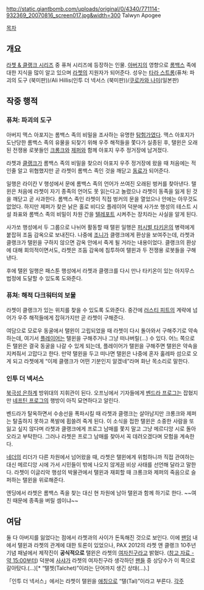 http://static.giantbomb.com/uploads/original/0/4340/771114-932369_20070816_screen017.jpg&width=300
Talwyn Apogee

[[목차]]
== 개요 ==
[[라쳇 & 클랭크 시리즈]] 중 퓨쳐 시리즈에 등장하는 인물. [[아버지]]의 영향으로 [[롬백스]] 족에 대한 지식을 많이 알고 있으며 [[라쳇]]의 지원자가 되어준다.
성우는 [[타라 스트롱]](퓨쳐: 파괴의 도구 (북미판))/Ali Hillis(인투 더 넥서스 (북미판))/[[쿠로카와 나미]](일본판)
== 작중 행적 ==
=== 퓨쳐: 파괴의 도구 ===
아버지 맥스 아포지는 롬백스 족의 비밀을 조사하는 유명한 [[탐험가]]였다. 맥스 아포지가 도난당한 롬백스 족의 유물을 되찾기 위해 우주 해적들을 쫓다가 실종된 후, 탤윈은 오래된 전쟁용 로봇들인 [[크롱크와 제퍼|크롱크]]와 [[크롱크와 제퍼|제퍼]]와 함께 아포지 우주 정거장에 남겨졌다.

라쳇과 [[클랭크]]가 롬백스 족의 비밀을 찾으러 아포지 우주 정거장에 왔을 때 처음에는 적인줄 알고 위협했지만 곧 라쳇이 롬백스 족인 것을 깨닫고 [[동료]]가 되어준다.

일행은 라이칸 V 행성에서 문에 롬백스 족의 언어가 쓰여진 오래된 벙커를 찾아낸다. 탤윈은 처음에 라쳇이 자기 종족의 언어도 못 읽는다고 놀렸으나 라쳇이 동족을 잃게 된 것을 깨닫고 곧 사과한다. 롬백스 족인 라쳇이 직접 벙커의 문을 열었으나 안에는 아무것도 없었다. 하지만 제퍼가 찾은 낡은 홀로 비디오 플레이어 덕분에 사가쏘 행성의 테스트 시설 좌표와 롬백스 족의 비밀이 차원 간을 [[텔레포트]] 시켜주는 장치라는 사실을 알게 된다.

사가쏘 행성에서 두 그룹으로 나뉘어 활동할 때 탤윈 일행은 [[퍼시벌 타키온]]의 병력에게 붙잡혀 조둠 감옥으로 보내진다. 나중에 [[조니]]가 클랭크에게 환상을 보여주는데, 라쳇과 클랭크가 탤윈을 구하지 않으면 감옥 안에서 죽게 될 거라는 내용이었다. 클랭크의 환상에 대해 회의적이면서도, 라쳇은 조둠 감옥에 침투하여 탤윈과 두 전쟁용 로봇들을 구해낸다.

후에 탤윈 일행은 패스툰 행성에서 라쳇과 클랭크를 다시 만나 타키온이 있는 아지무스 법정에 도달할 수 있도록 도와준다.
=== 퓨쳐: 해적 다크워터의 보물 ===
라쳇이 클랭크가 있는 위치를 찾을 수 있도록 도와준다. 중간에 [[러스티 피트]]의 계략에 넘어가 우주 해적들에게 잡혀가지만 곧 라쳇이 구해준다.

여담으로 모로우 동굴에서 탤윈이 고립되었을 때 라쳇이 다시 돌아와서 구해주기로 약속하는데, 여기서 [[플레이어]]는 탤윈을 구해주거나 그냥 떠나버릴(…) 수 있다. 어느 쪽으로든 탤윈은 결국 동굴을 나갈 수 있게 되는데, 플레이어가 탤윈을 구해주면 탤윈은 약속을 지켜줘서 고맙다고 한다. 만약 탤윈을 두고 떠나면 탤윈은 나중에 혼자 훌레파 섬으로 오게 되고 라쳇에게 “이제 클랭크가 어떤 기분인지 알겠네”라며 화난 목소리로 말한다.
=== 인투 더 넥서스 ===
[[북극성 은하계]] 방위대의 지휘관이 된다. 오프닝에서 기자들에게 [[벤드라 프로그]]는 잡혔지만 [[네프틴 프로그]]의 행방이 아직 묘연하다고 알린다.

벤드라가 탈옥하면서 수송선을 폭파시킬 때 라쳇과 클랭크는 살아남지만 크롱크와 제퍼는 탈출하지 못하고 폭발에 휩쓸려 죽게 된다. 이 소식을 접한 탤윈은 소중한 사람을 또 잃고 싶지 않다며 라쳇과 클랭크에게 프로그 남매를 쫓지 말고 그냥 메르디앙 시로 돌아오라고 부탁한다. 그러나 라쳇은 프로그 남매를 찾아서 꼭 데려오겠다며 모험을 계속한다.

[[네더]]의 리더가 다른 차원에서 넘어왔을 때, 라쳇은 탤윈에게 위험하니까 직접 관여하는 대신 메르디앙 시에 가서 시민들이 밖에 나오지 않게끔 비상 사태를 선언해 달라고 말한다. 라쳇이 이글리악 행성의 박물관에서 탤윈과 재회할 때 크롱크와 제퍼의 죽음으로 슬퍼하는 탤윈을 위로해준다.

엔딩에서 라쳇은 롬백스 족을 찾는 대신 현 차원에 남아 탤윈과 함께 하기로 한다. ~~여친 때문에 종족을 버릴 셈이냐~~
== 여담 ==
둘 다 아버지를 잃었다는 점에서 라쳇과의 사이가 돈독해진 것으로 보인다. 이에 [[팬덤]] 내에서 탤윈과 라쳇의 관계에 대한 토론이 있었으나, PAX 2012의 라쳇 앤 클랭크 10주년 기념 패널에서 제작진이 '''공식적으로''' 탤윈은 라쳇의 [[여자친구]]라고 밝혔다. ([[https://www.youtube.com/watch?v=UDXj8NJULu0|참고 자료 - 약 15:00부터]]) 덕분에 [[사샤(라쳇 & 클랭크 시리즈)|사샤]]가 라쳇의 여자친구라 생각하던 [[팬]]들 중 상당수가 이 쪽으로 갈아탔다.(…)[* “탤쳇(Talchet)”이라는 단어까지 생긴 상태(...).]

「인투 더 넥서스」에서는 라쳇이 탤윈을 [[애칭]]으로 “탤(Tal)”이라고 부른다.
[[각주]]
